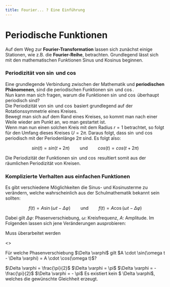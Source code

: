 ```yaml
---
title: Fourier... ? Eine Einführung
---
```



# Periodische Funktionen

Auf dem Weg zur **Fourier-Transformation** lassen sich zunächst einige Stationen, wie z.B. die **Fourier-Reihe**, betrachten. Grundlegend lässt sich mit den mathematischen Funktionen Sinus und Kosinus beginnen.

### Periodizität von $\sin$ und $\cos$

Eine grundlegende Verbindung zwischen der Mathematik und **periodischen Phänomenen**, sind die periodischen Funktionen $\sin$ und $\cos$.  
Nun kann man sich fragen, warum die Funktionen $\sin$ und $\cos$ überhaupt periodisch sind?  
Die Periodizität von $\sin$ und $\cos$ basiert grundlegend auf der Rotationssymmetrie eines Kreises.  
Bewegt man sich auf dem Rand eines Kreises, so kommt man nach einer Weile wieder am Punkt an, wo man gestartet ist.  
Wenn man nun einen solchen Kreis mit dem Radius $r = 1$ betrachtet, so folgt für den Umfang dieses Kreises $U = 2 \pi$. Daraus folgt, dass $\sin$ und $\cos$ periodisch mit der Periodenlänge $2\pi$ sind. Es folgt also:

$$
sin(t) = sin(t+2\pi) \qquad \text{und}\qquad cos(t) = cos(t+2\pi)
$$

Die Periodizität der Funktionen $\sin$ und $\cos$ resultiert somit aus der räumlichen Periodizität von Kreisen.

### Komplizierte Verhalten aus einfachen Funktionen

Es gibt verschiedene Möglichkeiten die Sinus- und Kosinusterme zu verändern, welche wahrscheinlich aus der Schulmathematik bekannt sein sollten:

$$
f(t) = A \sin(\omega t - \Delta \varphi) \qquad \text{und} \qquad f(t) = A \cos(\omega t - \Delta \varphi)
$$

Dabei gilt $\Delta \varphi$: Phasenverschiebung, $\omega$: Kreisfrequenz, $A$: Amplitude. Im Folgenden lassen sich jene Veränderungen ausprobieren:

<Callout emoji="🚧">Muss überarbeitet werden</Callout>
<InteractiveSin />

<Quiz>
<>
    <p>Für welche Phasenverschiebung $\Delta \varphi$ gilt $A \cdot \sin(\omega t - \Delta \varphi) = A \cdot \cos(\omega t)$?</p>
    <Answer>$\Delta \varphi = \frac{\pi}{2}$</Answer>
    <Answer>$\Delta \varphi = \pi$</Answer>
    <Answer correct={true}>$\Delta \varphi = -\frac{\pi}{2}$</Answer>
    <Answer>$\Delta \varphi = - \pi$ </Answer>
    <Answer>Es existiert kein $ \Delta \varphi$, welches die gewünschte Gleichheit erzeugt.</Answer>
</>
</Quiz>
